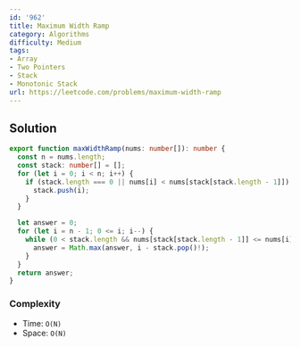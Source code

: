 ```yaml
---
id: '962'
title: Maximum Width Ramp
category: Algorithms
difficulty: Medium
tags:
- Array
- Two Pointers
- Stack
- Monotonic Stack
url: https://leetcode.com/problems/maximum-width-ramp
---
```


## Solution

```typescript filename="solution.ts" copy
export function maxWidthRamp(nums: number[]): number {
  const n = nums.length;
  const stack: number[] = [];
  for (let i = 0; i < n; i++) {
    if (stack.length === 0 || nums[i] < nums[stack[stack.length - 1]]) {
      stack.push(i);
    }
  }

  let answer = 0;
  for (let i = n - 1; 0 <= i; i--) {
    while (0 < stack.length && nums[stack[stack.length - 1]] <= nums[i]) {
      answer = Math.max(answer, i - stack.pop()!);
    }
  }
  return answer;
}
```

### Complexity

- Time: `O(N)`
- Space: `O(N)`

